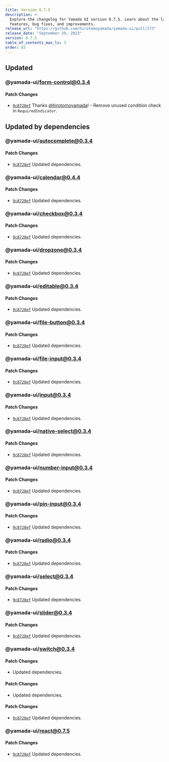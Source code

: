 ```yaml
---
title: Version 0.7.5
description: >-
  Explore the changelog for Yamada UI version 0.7.5. Learn about the latest
  features, bug fixes, and improvements.
release_url: "https://github.com/hirotomoyamada/yamada-ui/pull/173"
release_date: "September 29, 2023"
version: 0.7.5
table_of_contents_max_lv: 3
order: 83
---
```


## Updated

### @yamada-ui/form-control@0.3.4

#### Patch Changes

- [`9c8728ef`](https://github.com/hirotomoyamada/yamada-ui/commit/9c8728ef5a6873682a76666688cd37129073b594) Thanks [@hirotomoyamada](https://github.com/hirotomoyamada)! - Remove unused condition check in `RequiredIndicator`.

## Updated by dependencies

### @yamada-ui/autocomplete@0.3.4

#### Patch Changes

- [`9c8728ef`](https://github.com/hirotomoyamada/yamada-ui/commit/9c8728ef5a6873682a76666688cd37129073b594) Updated dependencies.

### @yamada-ui/calendar@0.4.4

#### Patch Changes

- [`9c8728ef`](https://github.com/hirotomoyamada/yamada-ui/commit/9c8728ef5a6873682a76666688cd37129073b594) Updated dependencies.

### @yamada-ui/checkbox@0.3.4

#### Patch Changes

- [`9c8728ef`](https://github.com/hirotomoyamada/yamada-ui/commit/9c8728ef5a6873682a76666688cd37129073b594) Updated dependencies.

### @yamada-ui/dropzone@0.3.4

#### Patch Changes

- [`9c8728ef`](https://github.com/hirotomoyamada/yamada-ui/commit/9c8728ef5a6873682a76666688cd37129073b594) Updated dependencies.

### @yamada-ui/editable@0.3.4

#### Patch Changes

- [`9c8728ef`](https://github.com/hirotomoyamada/yamada-ui/commit/9c8728ef5a6873682a76666688cd37129073b594) Updated dependencies.

### @yamada-ui/file-button@0.3.4

#### Patch Changes

- [`9c8728ef`](https://github.com/hirotomoyamada/yamada-ui/commit/9c8728ef5a6873682a76666688cd37129073b594) Updated dependencies.

### @yamada-ui/file-input@0.3.4

#### Patch Changes

- [`9c8728ef`](https://github.com/hirotomoyamada/yamada-ui/commit/9c8728ef5a6873682a76666688cd37129073b594) Updated dependencies.

### @yamada-ui/input@0.3.4

#### Patch Changes

- [`9c8728ef`](https://github.com/hirotomoyamada/yamada-ui/commit/9c8728ef5a6873682a76666688cd37129073b594) Updated dependencies.

### @yamada-ui/native-select@0.3.4

#### Patch Changes

- [`9c8728ef`](https://github.com/hirotomoyamada/yamada-ui/commit/9c8728ef5a6873682a76666688cd37129073b594) Updated dependencies.

### @yamada-ui/number-input@0.3.4

#### Patch Changes

- [`9c8728ef`](https://github.com/hirotomoyamada/yamada-ui/commit/9c8728ef5a6873682a76666688cd37129073b594) Updated dependencies.

### @yamada-ui/pin-input@0.3.4

#### Patch Changes

- [`9c8728ef`](https://github.com/hirotomoyamada/yamada-ui/commit/9c8728ef5a6873682a76666688cd37129073b594) Updated dependencies.

### @yamada-ui/radio@0.3.4

#### Patch Changes

- [`9c8728ef`](https://github.com/hirotomoyamada/yamada-ui/commit/9c8728ef5a6873682a76666688cd37129073b594) Updated dependencies.

### @yamada-ui/select@0.3.4

#### Patch Changes

- [`9c8728ef`](https://github.com/hirotomoyamada/yamada-ui/commit/9c8728ef5a6873682a76666688cd37129073b594) Updated dependencies.

### @yamada-ui/slider@0.3.4

#### Patch Changes

- [`9c8728ef`](https://github.com/hirotomoyamada/yamada-ui/commit/9c8728ef5a6873682a76666688cd37129073b594) Updated dependencies.

### @yamada-ui/switch@0.3.4

#### Patch Changes

- Updated dependencies.

#### Patch Changes

- Updated dependencies.

#### Patch Changes

- [`9c8728ef`](https://github.com/hirotomoyamada/yamada-ui/commit/9c8728ef5a6873682a76666688cd37129073b594) Updated dependencies.

### @yamada-ui/react@0.7.5

#### Patch Changes

- [`9c8728ef`](https://github.com/hirotomoyamada/yamada-ui/commit/9c8728ef5a6873682a76666688cd37129073b594) Updated dependencies.
